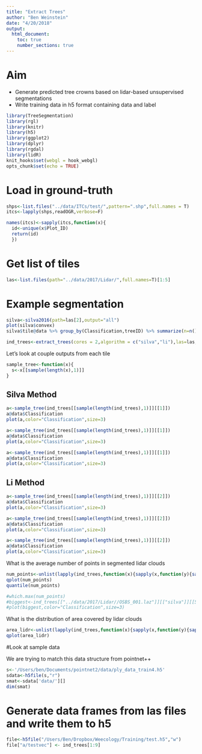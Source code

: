 ```yaml
---
title: "Extract Trees"
author: "Ben Weinstein"
date: "4/20/2018"
output: 
  html_document:
    toc: true
    number_sections: true
---
```


# Aim

* Generate predicted tree crowns based on lidar-based unsupervised segmentations
* Write training data in h5 format containing data and label

```r
library(TreeSegmentation)
library(rgl)
library(knitr)
library(h5)
library(ggplot2)
library(dplyr)
library(rgdal)
library(lidR)
knit_hooks$set(webgl = hook_webgl)
opts_chunk$set(echo = TRUE)
```

# Load in ground-truth
```r
shps<-list.files("../data/ITCs/test/",pattern=".shp",full.names = T)
itcs<-lapply(shps,readOGR,verbose=F)

names(itcs)<-sapply(itcs,function(x){
  id<-unique(x$Plot_ID)
  return(id)
  })

```



# Get list of tiles

```r
las<-list.files(path="../data/2017/Lidar/",full.names=T)[1:5]
```

# Example segmentation

```r
silva<-silva2016(path=las[2],output="all")
plot(silva$convex)
silva$tile@data %>% group_by(Classification,treeID) %>% summarize(n=n()) %>% summarize(median(n))
```

```r
ind_trees<-extract_trees(cores = 2,algorithm = c("silva","li"),las=las,output="las")
```

Let's look at couple outputs from each tile

```r
sample_tree<-function(x){
  s<-x[[sample(length(x),1)]]
}
```

## Silva Method

```r
a<-sample_tree(ind_trees[[sample(length(ind_trees),1)]][[1]])
a@data$Classification
plot(a,color="Classification",size=3)
```

```r
a<-sample_tree(ind_trees[[sample(length(ind_trees),1)]][[1]])
a@data$Classification
plot(a,color="Classification",size=3)
```

```r
a<-sample_tree(ind_trees[[sample(length(ind_trees),1)]][[1]])
a@data$Classification
plot(a,color="Classification",size=3)
```

## Li Method
```r
a<-sample_tree(ind_trees[[sample(length(ind_trees),1)]][[2]])
a@data$Classification
plot(a,color="Classification",size=3)
```

```r
a<-sample_tree(ind_trees[[sample(length(ind_trees),1)]][[2]])
a@data$Classification
plot(a,color="Classification",size=3)
```

```r
a<-sample_tree(ind_trees[[sample(length(ind_trees),1)]][[2]])
a@data$Classification
plot(a,color="Classification",size=3)
```
What is the average number of points in segmented lidar clouds

```r
num_points<-unlist(lapply(ind_trees,function(x){sapply(x,function(y){sapply(y,function(z) nrow(z@data))})}))
qplot(num_points)
quantile(num_points)

#which.max(num_points)
#biggest<-ind_trees[["../data/2017/Lidar//OSBS_001.laz"]][["silva"]][[57]]
#plot(biggest,color="Classification",size=3)
```


What is the distribution of area covered by lidar clouds

```r
area_lidr<-unlist(lapply(ind_trees,function(x){sapply(x,function(y){sapply(y,area)})}))
qplot(area_lidr)
```

#Look at sample data

We are trying to match this data structure from pointnet++

```r
s<-'/Users/ben/Documents/pointnet2/data/ply_data_train4.h5'
sdata<-h5file(s,"r")
smat<-sdata['data/'][]
dim(smat)
```

# Generate data frames from las files and write them to h5

```r
file<-h5file("/Users/Ben/Dropbox/Weecology/Training/test.h5","w")
file["a/testvec"] <- ind_trees[1:9]
```

